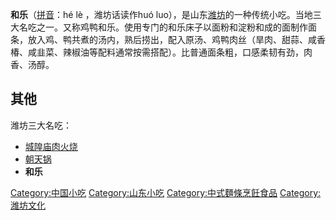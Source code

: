 {{noteTA
|1=zh-cn:小吃; zh-hk:小食;zh-mo:小食; zh-tw:小吃;
}}
{{unreferenced|time=2018-12-15T01:14:42+00:00}}
'''和乐'''（[[拼音|拼音]]：hé lè ，潍坊话读作huó luo），是山东[[潍坊|潍坊]]的一种传统小吃。当地三大名吃之一。又称鸡鸭和乐。使用专门的和乐床子以面粉和淀粉和成的面制作面条，放入鸡、鸭共煮的汤内，熟后捞出，配入原汤、鸡鸭肉丝（旱肉、甜蒜、咸香椿、咸韭菜、辣椒油等配料通常按需搭配）。比普通面条粗，口感柔韧有劲，肉香、汤醇。

==其他==
潍坊三大名吃：
* [[火烧#城隍庙肉火烧|城隍庙肉火烧]]
* [[朝天锅|朝天锅]]
* '''和乐'''

{{Chinese food-stub}}

[[Category:中国小吃|Category:中国小吃]]
[[Category:山东小吃|Category:山东小吃]]
[[Category:中式麵條烹飪食品|Category:中式麵條烹飪食品]]
[[Category:潍坊文化|Category:潍坊文化]]